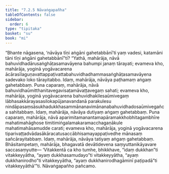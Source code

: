 ```yaml
---
title: "7.2.5 Nāvaṅgapañha"
tableOfContents: false
sidebar:
  order: 6
type: "tipitaka"
basket: "su"
book: "mi"
---
```



<DynamicBreadcrumb />

<Division number="239" book="mi" bookNo="28">

<Paragraph number="1725" book="mi">
“Bhante nāgasena, ‘nāvāya tīṇi aṅgāni gahetabbānī’ti yaṃ vadesi, katamāni tāni tīṇi aṅgāni gahetabbānī”ti? “Yathā, mahārāja, nāvā bahuvidhadārusaṅghāṭasamavāyena bahumpi janaṃ tārayati; evameva kho, mahārāja, yoginā yogāvacarena ācārasīlaguṇavattappaṭivattabahuvidhadhammasaṅghāṭasamavāyena sadevako loko tārayitabbo. Idaṃ, mahārāja, nāvāya paṭhamaṃ aṅgaṃ gahetabbaṃ.
</Paragraph>

<Paragraph number="1726" book="mi">
Puna caparaṃ, mahārāja, nāvā bahuvidhaūmitthanitavegavisaṭamāvaṭṭavegaṃ sahati; evameva kho, mahārāja, yoginā yogāvacarena bahuvidhakilesaūmivegaṃ lābhasakkārayasasilokapūjanavandanā parakulesu nindāpasaṃsāsukhadukkhasammānanavimānanabahuvidhadosaūmivegañca sahitabbaṃ. Idaṃ, mahārāja, nāvāya dutiyaṃ aṅgaṃ gahetabbaṃ.
</Paragraph>

<Paragraph number="1727" book="mi">
Puna caparaṃ, mahārāja, nāvā aparimitamanantamapāramakkhobhitagambhīre mahatimahāghose timitimiṅgalamakaramacchagaṇākule mahatimahāsamudde carati; evameva kho, mahārāja, yoginā yogāvacarena tiparivaṭṭadvādasākāracatusaccābhisamayappaṭivedhe mānasaṃ sañcārayitabbaṃ. Idaṃ, mahārāja, nāvāya tatiyaṃ aṅgaṃ gahetabbaṃ. Bhāsitampetaṃ, mahārāja, bhagavatā devātidevena saṃyuttanikāyavare saccasaṃyutte—
</Paragraph>

<Paragraph number="1728" book="mi">
‘Vitakkentā ca kho tumhe, bhikkhave, “idaṃ dukkhan”ti vitakkeyyātha, “ayaṃ dukkhasamudayo”ti vitakkeyyātha, “ayaṃ dukkhanirodho”ti vitakkeyyātha, “ayaṃ dukkhanirodhagāminī paṭipadā”ti vitakkeyyāthā’”ti.

</Paragraph>
</Division>

<Paragraph number="1729" type="center" book="mi">
Nāvaṅgapañho pañcamo.
</Paragraph>